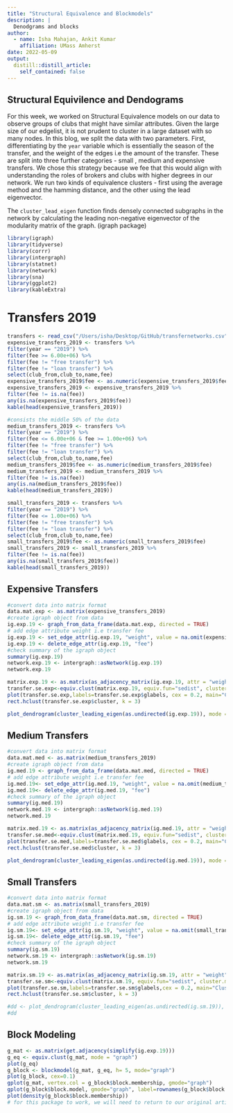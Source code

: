 ```yaml
---
title: "Structural Equivalence and Blockmodels"
description: |
  Denodgrams and blocks
author:
  - name: Isha Mahajan, Ankit Kumar
    affiliation: UMass Amherst
date: 2022-05-09
output:
  distill::distill_article:
    self_contained: false
---
```


## Structural Equivilence and Dendograms

For this week, we worked on Structural Equivalence models on our data to observe groups of clubs that might have similar attributes. Given the large size of our edgelist,  it is not prudent to cluster in a large dataset with so many nodes. In this blog, we split the data with two parameters. First, differentiating by the `year` variable which is essentially the season of the transfer, and the weight of the edges i.e the amount of the transfer. These are split into three further categories - small , medium and expensive transfers. We chose this strategy because we fee that this would align with understanding the roles of brokers and clubs with higher degrees in our network. We run two kinds of equivalence clusters - first using the average method and the hamming distance, and the other using the lead eigenvector.

The `cluster_lead_eigen` function finds densely connected subgraphs in the network by calculating the leading non-negative eigenvector of the modularity matrix of the graph. (igraph package)


```r
library(igraph)
library(tidyverse)
library(corrr)
library(intergraph)
library(statnet)
library(network)
library(sna)
library(ggplot2)
library(kableExtra)
```

# Transfers 2019


```r
transfers <- read_csv("/Users/isha/Desktop/GitHub/transfernetworks.csv")
expensive_transfers_2019 <- transfers %>% 
filter(year == "2019") %>% 
filter(fee >= 6.00e+06) %>% 
filter(fee != "free transfer") %>% 
filter(fee != "loan transfer") %>% 
select(club_from,club_to,name,fee)
expensive_transfers_2019$fee <- as.numeric(expensive_transfers_2019$fee) 
expensive_transfers_2019 <- expensive_transfers_2019 %>% 
filter(fee != is.na(fee))
any(is.na(expensive_transfers_2019$fee))
kable(head(expensive_transfers_2019))
```


```r
#consists the middle 50% of the data
medium_transfers_2019 <- transfers %>% 
filter(year == "2019") %>% 
filter(fee <= 6.00e+06 & fee >= 1.00e+06) %>% 
filter(fee != "free transfer") %>% 
filter(fee != "loan transfer") %>% 
select(club_from,club_to,name,fee)
medium_transfers_2019$fee <- as.numeric(medium_transfers_2019$fee) 
medium_transfers_2019 <- medium_transfers_2019 %>% 
filter(fee != is.na(fee))
any(is.na(medium_transfers_2019$fee))
kable(head(medium_transfers_2019))
```

```r
small_transfers_2019 <- transfers %>% 
filter(year == "2019") %>% 
filter(fee <= 1.00e+06) %>% 
filter(fee != "free transfer") %>% 
filter(fee != "loan transfer") %>% 
select(club_from,club_to,name,fee)
small_transfers_2019$fee <- as.numeric(small_transfers_2019$fee) 
small_transfers_2019 <- small_transfers_2019 %>% 
filter(fee != is.na(fee))
any(is.na(small_transfers_2019$fee))
kable(head(small_transfers_2019))
```


## Expensive Transfers

```r
#convert data into matrix format
data.mat.exp <- as.matrix(expensive_transfers_2019)
#create igraph object from data
ig.exp.19 <- graph_from_data_frame(data.mat.exp, directed = TRUE)
# add edge attribute weight i.e transfer fee
ig.exp.19 <- set_edge_attr(ig.exp.19, "weight", value = na.omit(expensive_transfers_2019$fee))
ig.exp.19 <- delete_edge_attr(ig.exp.19, "fee")
#check summary of the igraph object
summary(ig.exp.19)
network.exp.19 <- intergraph::asNetwork(ig.exp.19) 
network.exp.19
```

```r
matrix.exp.19 <- as.matrix(as_adjacency_matrix(ig.exp.19, attr = "weight"))
transfer.se.exp<-equiv.clust(matrix.exp.19, equiv.fun="sedist", cluster.method="average", method="hamming",mode="graph")
plot(transfer.se.exp,labels=transfer.se.exp$glabels, cex = 0.2, main="Cluster Dendrogram Expensive 2019 Transfers-  Hamming (Average)")
rect.hclust(transfer.se.exp$cluster, k = 3) 
```

```r
plot_dendrogram(cluster_leading_eigen(as.undirected(ig.exp.19)), mode = igraph_opt("dend.plot.type"))
```


## Medium Transfers

```r
#convert data into matrix format
data.mat.med <- as.matrix(medium_transfers_2019)
#create igraph object from data
ig.med.19 <- graph_from_data_frame(data.mat.med, directed = TRUE)
# add edge attribute weight i.e transfer fee
ig.med.19<- set_edge_attr(ig.med.19, "weight", value = na.omit(medium_transfers_2019$fee))
ig.med.19<- delete_edge_attr(ig.med.19, "fee")
#check summary of the igraph object
summary(ig.med.19)
network.med.19 <- intergraph::asNetwork(ig.med.19) 
network.med.19
```

```r
matrix.med.19 <- as.matrix(as_adjacency_matrix(ig.med.19, attr = "weight"))
transfer.se.med<-equiv.clust(matrix.med.19, equiv.fun="sedist", cluster.method="average", method="hamming",mode="graph")
plot(transfer.se.med,labels=transfer.se.med$glabels, cex = 0.2, main="Cluster Dendrogram Medium 2019 Transfers - Hamming (Average)")
rect.hclust(transfer.se.med$cluster, k = 3) 
```

```r
plot_dendrogram(cluster_leading_eigen(as.undirected(ig.med.19)), mode = igraph_opt("dend.plot.type"))
```


## Small Transfers 

```r
#convert data into matrix format
data.mat.sm <- as.matrix(small_transfers_2019)
#create igraph object from data
ig.sm.19 <- graph_from_data_frame(data.mat.sm, directed = TRUE)
# add edge attribute weight i.e transfer fee
ig.sm.19<- set_edge_attr(ig.sm.19, "weight", value = na.omit(small_transfers_2019$fee))
ig.sm.19<- delete_edge_attr(ig.sm.19, "fee")
#check summary of the igraph object
summary(ig.sm.19)
network.sm.19 <- intergraph::asNetwork(ig.sm.19) 
network.sm.19
```

```r
matrix.sm.19 <- as.matrix(as_adjacency_matrix(ig.sm.19, attr = "weight"))
transfer.se.sm<-equiv.clust(matrix.sm.19, equiv.fun="sedist", cluster.method="average", method="hamming",mode="graph")
plot(transfer.se.sm,labels=transfer.se.sm$glabels,cex = 0.2, main="Cluster Dendrogram Small 2019 Transfers - Hamming (Average)")
rect.hclust(transfer.se.sm$cluster, k = 3) 
```

```r
#dd <- plot_dendrogram(cluster_leading_eigen(as.undirected(ig.sm.19)), mode = igraph_opt("dend.plot.type"))
#dd
```


## Block Modeling 

```r
g_mat <- as.matrix(get.adjacency(simplify(ig.exp.19)))
g_eq <- equiv.clust(g_mat, mode = "graph")
plot(g_eq)
g_block <- blockmodel(g_mat, g_eq, h= 5, mode="graph")
plot(g_block, cex=0.1)
gplot(g_mat, vertex.col = g_block$block.membership, gmode="graph")
gplot(g_block$block.model, gmode="graph", label=rownames(g_block$block.model), edge.lwd = g_block$block.model*10)
plot(density(g_block$block.membership))
# for this package to work, we will need to return to our original artist-artist adjacency matrix
```



